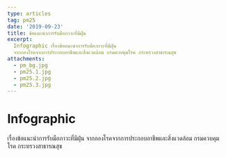 ```yaml
---
type: articles
tag: pm25
date: '2019-09-23'
title: ข้อแนะนำการรับมือภาวะที่มีฝุ่น
excerpt: 
  Infographic เรื่องข้อแนะนำการรับมือภาวะที่มีฝุ่น
  จากกองโรคจากการประกอบอาชีพและสิ่งแวดล้อม กรมควบคุมโรค กระทรวงสาธารณสุข
attachments:
  - pm_bg.jpg
  - pm25.1.jpg
  - pm25.2.jpg
  - pm25.3.jpg
---
```





# Infographic

เรื่องข้อแนะนำการรับมือภาวะที่มีฝุ่น จากกองโรคจากการประกอบอาชีพและสิ่งแวดล้อม กรมควบคุมโรค กระทรวงสาธารณสุข

<GatsbyImage image={props.pageContext.images[1].childImageSharp.gatsbyImageData} alt="pm25" />
<br/>
<GatsbyImage image={props.pageContext.images[2].childImageSharp.gatsbyImageData} alt="pm25" />
<br/>
<GatsbyImage image={props.pageContext.images[3].childImageSharp.gatsbyImageData} alt="pm25" />